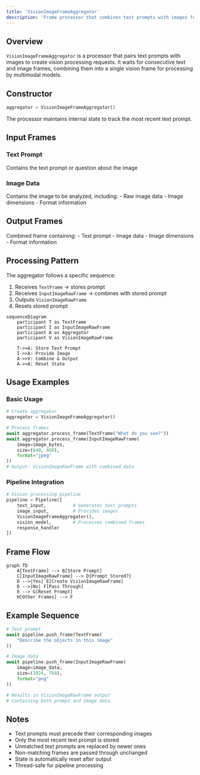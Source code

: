 ```yaml
---
title: 'VisionImageFrameAggregator'
description: 'Frame processor that combines text prompts with images for vision model processing'
---
```


## Overview

`VisionImageFrameAggregator` is a processor that pairs text prompts with images to create vision processing requests. It waits for consecutive text and image frames, combining them into a single vision frame for processing by multimodal models.

## Constructor

```python
aggregator = VisionImageFrameAggregator()
```

The processor maintains internal state to track the most recent text prompt.

## Input Frames

### Text Prompt

<ParamField path="TextFrame" type="Frame">
  Contains the text prompt or question about the image
</ParamField>

### Image Data

<ParamField path="InputImageRawFrame" type="Frame">
  Contains the image to be analyzed, including: - Raw image data - Image
  dimensions - Format information
</ParamField>

## Output Frames

<ParamField path="VisionImageRawFrame" type="Frame">
  Combined frame containing: - Text prompt - Image data - Image dimensions -
  Format information
</ParamField>

## Processing Pattern

The aggregator follows a specific sequence:

1. Receives `TextFrame` → stores prompt
2. Receives `InputImageRawFrame` → combines with stored prompt
3. Outputs `VisionImageRawFrame`
4. Resets stored prompt

```mermaid
sequenceDiagram
    participant T as TextFrame
    participant I as InputImageRawFrame
    participant A as Aggregator
    participant V as VisionImageRawFrame

    T->>A: Store Text Prompt
    I->>A: Provide Image
    A->>V: Combine & Output
    A->>A: Reset State
```

## Usage Examples

### Basic Usage

```python
# Create aggregator
aggregator = VisionImageFrameAggregator()

# Process frames
await aggregator.process_frame(TextFrame("What do you see?"))
await aggregator.process_frame(InputImageRawFrame(
    image=image_bytes,
    size=(640, 480),
    format="jpeg"
))
# Output: VisionImageRawFrame with combined data
```

### Pipeline Integration

```python
# Vision processing pipeline
pipeline = Pipeline([
    text_input,          # Generates text prompts
    image_input,         # Provides images
    VisionImageFrameAggregator(),
    vision_model,        # Processes combined frames
    response_handler
])
```

## Frame Flow

```mermaid
graph TD
    A[TextFrame] --> B[Store Prompt]
    C[InputImageRawFrame] --> D{Prompt Stored?}
    D -->|Yes| E[Create VisionImageRawFrame]
    D -->|No| F[Pass Through]
    E --> G[Reset Prompt]
    H[Other Frames] --> F
```

## Example Sequence

```python
# Text prompt
await pipeline.push_frame(TextFrame(
    "Describe the objects in this image"
))

# Image data
await pipeline.push_frame(InputImageRawFrame(
    image=image_data,
    size=(1024, 768),
    format="png"
))

# Results in VisionImageRawFrame output
# Containing both prompt and image data
```

## Notes

- Text prompts must precede their corresponding images
- Only the most recent text prompt is stored
- Unmatched text prompts are replaced by newer ones
- Non-matching frames are passed through unchanged
- State is automatically reset after output
- Thread-safe for pipeline processing

